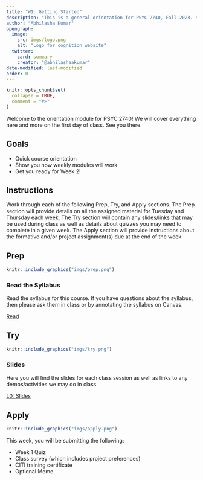 ```yaml
---
title: "W1: Getting Started"
description: "This is a general orientation for PSYC 2740, Fall 2023. Start here to learn more about how this course will work."
author: "Abhilasha Kumar"
opengraph:
  image: 
    src: imgs/logo.png
    alt: "Logo for cognition website"
  twitter:
    card: summary
    creator: "@abhilashaakumar"
date-modified: last-modified
order: 0 
---
```


```r
knitr::opts_chunk$set(
  collapse = TRUE,
  comment = "#>"
)
```

Welcome to the orientation module for PSYC 2740! We will cover everything here and more on the first day of class. See you there.

## Goals

- Quick course orientation
- Show you how weekly modules will work
- Get you ready for Week 2!

## Instructions 

Work through each of the following Prep, Try, and Apply sections. The Prep section will provide details on all the assigned material for Tuesday and Thursday each week. The Try section will contain any slides/links that may be used during class as well as details about quizzes you may need to complete in a given week. The Apply section will provide instructions about the formative and/or project assignment(s) due at the end of the week.

## Prep


:::::{.card .border .border-2 .border-info}
:::: {.grid .g-0}
::: {.g-col-3}
:::: {.card-body}

```r
knitr::include_graphics("imgs/prep.png")
```

::::
:::

::: {.g-col-9}
:::: {.card-body}
### Read the Syllabus

Read the syllabus for this course. If you have questions about the syllabus, then please ask them in class or by annotating the syllabus on Canvas.

<a class="btn btn-outline-info" href="../course_docs/syllabus.html" role="button" >Read</a>
::::
:::
::::
:::::

## Try {.mt-5}

:::::{.card .border .border-2 .border-info}
:::: {.grid .g-0}
::: {.g-col-3}
:::: {.card-body}

```r
knitr::include_graphics("imgs/try.png")
```

::::
:::

::: {.g-col-9}
:::: {.card-body}

### Slides

Here you will find the slides for each class session as well as links to any demos/activities we may do in class.

<a class="btn btn-outline-info" href="" role="button" target="_blank">L0: Slides</a>


::::
:::


::::
:::::

## Apply {.mt-5}

:::::{.card .border .border-2 .border-info}
:::: {.grid .g-0}
::: {.g-col-3}
:::: {.card-body}

```r
knitr::include_graphics("imgs/apply.png")
```

::::
:::

::: {.g-col-9}
:::: {.card-body}

This week, you will be submitting the following:

- Week 1 Quiz
- Class survey (which includes project preferences)
- CITI training certificate
- Optional Meme

::::
:::


::::
:::::